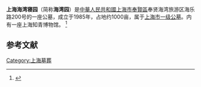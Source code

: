'''上海海湾寝园'''（简称'''海湾园'''）是[[中華人民共和國|中華人民共和國]][[上海市|上海市]][[奉賢區|奉賢區]]奉贤海湾旅游区海乐路200号的一座公墓，成立于1985年，占地约1000亩，属于[[上海市一级公墓|上海市一级公墓]]。内有一座上海知青博物馆。
<ref>{{cite web|url=http://static.mzj.sh.gov.cn/gb/binzang/n14/n18/n65/u1ai93.html|title=上海市民政局-上海海湾寝园有限公司|website=static.mzj.sh.gov.cn}}</ref>

==参考文献==
{{reflist}}

[[Category:上海墓葬|Category:上海墓葬]]